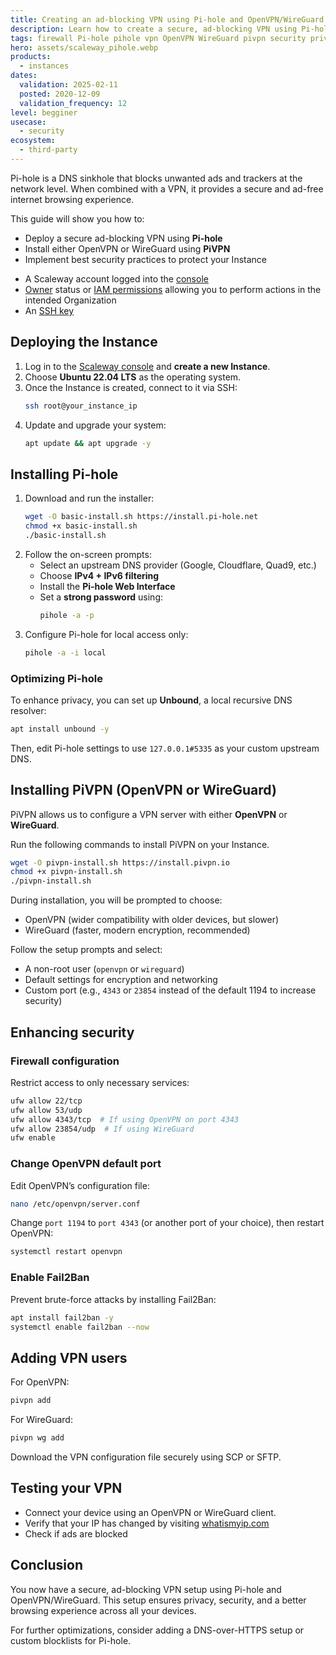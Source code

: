 ```yaml
---
title: Creating an ad-blocking VPN using Pi-hole and OpenVPN/WireGuard
description: Learn how to create a secure, ad-blocking VPN using Pi-hole and OpenVPN or WireGuard on a Scaleway Instance. Follow our step-by-step guide for an effective Pi-hole VPN setup.
tags: firewall Pi-hole pihole vpn OpenVPN WireGuard pivpn security privacy
hero: assets/scaleway_pihole.webp
products:
  - instances
dates:
  validation: 2025-02-11
  posted: 2020-12-09
  validation_frequency: 12
level: begginer
usecase:
  - security
ecosystem:
  - third-party
---
```



Pi-hole is a DNS sinkhole that blocks unwanted ads and trackers at the network level. When combined with a VPN, it provides a secure and ad-free internet browsing experience.

This guide will show you how to:
- Deploy a secure ad-blocking VPN using **Pi-hole**
- Install either OpenVPN or WireGuard using **PiVPN**
- Implement best security practices to protect your Instance

<Requirements />

- A Scaleway account logged into the [console](https://console.scaleway.com)
- [Owner](/iam/concepts/#owner) status or [IAM permissions](/iam/concepts/#permission) allowing you to perform actions in the intended Organization
- An [SSH key](/organizations-and-projects/how-to/create-ssh-key/)

## Deploying the Instance

1. Log in to the [Scaleway console](https://console.scaleway.com) and **create a new Instance**.
2. Choose **Ubuntu 22.04 LTS** as the operating system.
3. Once the Instance is created, connect to it via SSH:
   ```sh
   ssh root@your_instance_ip
   ```
4. Update and upgrade your system:
   ```sh
   apt update && apt upgrade -y
   ```

## Installing Pi-hole

1. Download and run the installer:
   ```sh
   wget -O basic-install.sh https://install.pi-hole.net
   chmod +x basic-install.sh
   ./basic-install.sh
   ```
2. Follow the on-screen prompts:
   - Select an upstream DNS provider (Google, Cloudflare, Quad9, etc.)
   - Choose **IPv4 + IPv6 filtering**
   - Install the **Pi-hole Web Interface**
   - Set a **strong password** using:
     ```sh
     pihole -a -p
     ```
3. Configure Pi-hole for local access only:
   ```sh
   pihole -a -i local
   ```

### Optimizing Pi-hole
To enhance privacy, you can set up **Unbound**, a local recursive DNS resolver:
```sh
apt install unbound -y
```
Then, edit Pi-hole settings to use `127.0.0.1#5335` as your custom upstream DNS.

## Installing PiVPN (OpenVPN or WireGuard)
PiVPN allows us to configure a VPN server with either **OpenVPN** or **WireGuard**.

Run the following commands to install PiVPN on your Instance.
```sh
wget -O pivpn-install.sh https://install.pivpn.io
chmod +x pivpn-install.sh
./pivpn-install.sh
```

During installation, you will be prompted to choose:
- OpenVPN (wider compatibility with older devices, but slower)
- WireGuard (faster, modern encryption, recommended)

Follow the setup prompts and select:
- A non-root user (`openvpn` or `wireguard`)
- Default settings for encryption and networking
- Custom port (e.g., `4343` or `23854` instead of the default 1194 to increase security)

## Enhancing security

### Firewall configuration
Restrict access to only necessary services:
```sh
ufw allow 22/tcp
ufw allow 53/udp
ufw allow 4343/tcp  # If using OpenVPN on port 4343
ufw allow 23854/udp  # If using WireGuard
ufw enable
```

### Change OpenVPN default port
Edit OpenVPN’s configuration file:
```sh
nano /etc/openvpn/server.conf
```
Change `port 1194` to `port 4343` (or another port of your choice), then restart OpenVPN:
```sh
systemctl restart openvpn
```

### Enable Fail2Ban
Prevent brute-force attacks by installing Fail2Ban:
```sh
apt install fail2ban -y
systemctl enable fail2ban --now
```

## Adding VPN users
For OpenVPN:
```sh
pivpn add
```
For WireGuard:
```sh
pivpn wg add
```
Download the VPN configuration file securely using SCP or SFTP.

## Testing your VPN
- Connect your device using an OpenVPN or WireGuard client.
- Verify that your IP has changed by visiting [whatismyip.com](https://www.whatismyip.com/)
- Check if ads are blocked

## Conclusion
You now have a secure, ad-blocking VPN setup using Pi-hole and OpenVPN/WireGuard. This setup ensures privacy, security, and a better browsing experience across all your devices.

For further optimizations, consider adding a DNS-over-HTTPS setup or custom blocklists for Pi-hole.

